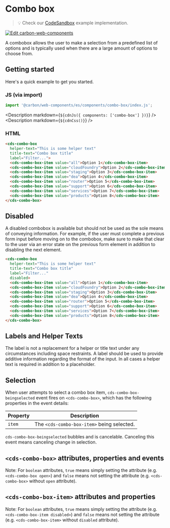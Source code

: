 
# Combo box

> 💡 Check our
> [CodeSandbox](https://codesandbox.io/s/github/carbon-design-system/carbon-for-ibm-dotcom/tree/feat/main/packages/carbon-web-components/examples/codesandbox/basic/components/combo-box)
> example implementation.

[![Edit carbon-web-components](https://codesandbox.io/static/img/play-codesandbox.svg)](https://codesandbox.io/s/github/carbon-design-system/carbon-for-ibm-dotcom/tree/feat/main/packages/carbon-web-components/examples/codesandbox/basic/components/combo-box)

A combobox allows the user to make a selection from a predefined list of options
and is typically used when there are a large amount of options to choose from.

## Getting started

Here's a quick example to get you started.

### JS (via import)

```javascript
import '@carbon/web-components/es/components/combo-box/index.js';
```

<Description markdown={`${cdnJs({ components: ['combo-box'] })}`} />
<Description markdown={`${cdnCss()}`} />

### HTML

```html
<cds-combo-box
  helper-text="This is some helper text"
  title-text="Combo box title"
  label="Filter...">
  <cds-combo-box-item value="all">Option 1</cds-combo-box-item>
  <cds-combo-box-item value="cloudFoundry">Option 2</cds-combo-box-item>
  <cds-combo-box-item value="staging">Option 3</cds-combo-box-item>
  <cds-combo-box-item value="dea">Option 4</cds-combo-box-item>
  <cds-combo-box-item value="router">Option 5</cds-combo-box-item>
  <cds-combo-box-item value="support">Option 6</cds-combo-box-item>
  <cds-combo-box-item value="services">Option 7</cds-combo-box-item>
  <cds-combo-box-item value="products">Option 8</cds-combo-box-item>
</cds-combo-box>
```

## Disabled

A disabled combobox is available but should not be used as the sole means of
conveying information. For example, if the user must complete a previous form
input before moving on to the combobox, make sure to make that clear to the user
via an error state on the previous form element in addition to disabling the
next element.

```html
<cds-combo-box
  helper-text="This is some helper text"
  title-text="Combo box title"
  label="Filter..."
  disabled>
  <cds-combo-box-item value="all">Option 1</cds-combo-box-item>
  <cds-combo-box-item value="cloudFoundry">Option 2</cds-combo-box-item>
  <cds-combo-box-item value="staging">Option 3</cds-combo-box-item>
  <cds-combo-box-item value="dea">Option 4</cds-combo-box-item>
  <cds-combo-box-item value="router">Option 5</cds-combo-box-item>
  <cds-combo-box-item value="support">Option 6</cds-combo-box-item>
  <cds-combo-box-item value="services">Option 7</cds-combo-box-item>
  <cds-combo-box-item value="products">Option 8</cds-combo-box-item>
</cds-combo-box>
```

## Labels and Helper Texts

The label is not a replacement for a helper or title text under any
circumstances including space restraints. A label should be used to provide
additive information regarding the format of the input. In all cases a helper
text is required in addition to a placeholder.

## Selection

When user attempts to select a combo box item, `cds-combo-box-beingselected`
event fires on `<cds-combo-box>`, which has the following properties in the
event details:

| Property | Description                                |
| -------- | ------------------------------------------ |
| `item`   | The `<cds-combo-box-item>` being selected. |

`cds-combo-box-beingselected` bubbles and is cancelable. Canceling this event
means canceling change in selection.

## `<cds-combo-box>` attributes, properties and events

Note: For `boolean` attributes, `true` means simply setting the attribute (e.g.
`<cds-combo-box open>`) and `false` means not setting the attribute (e.g.
`<cds-combo-box>` without `open` attribute).

<Props of="cds-combo-box" />

## `<cds-combo-box-item>` attributes and properties

Note: For `boolean` attributes, `true` means simply setting the attribute (e.g.
`<cds-combo-box-item disabled>`) and `false` means not setting the attribute
(e.g. `<cds-combo-box-item>` without `disabled` attribute).

<Props of="cds-combo-box-item" />
